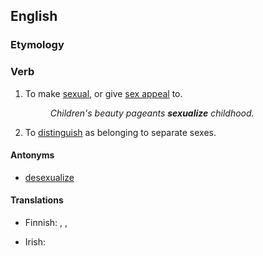 ==English==

===Etymology===
{{suffix|sexual|ize|lang=en}}

===Verb===
{{en-verb|sexualiz}}

# {{lb|en|transitive}} To make [[sexual]], or give [[sex appeal]] to.
#: ''Children's beauty pageants '''sexualize''' childhood.''
# {{lb|en|biology|transitive}} To [[distinguish]] as belonging to separate sexes.

====Antonyms====
* [[desexualize]]

====Translations====
{{trans-top|to make sexual}}
* Finnish: {{t|fi|seksualisoida}}, {{t|fi|seksuaalistaa}}, {{t|fi|sukupuolistaa}}
{{trans-mid}}
* Irish: {{t|ga|gnéasaigh}}
{{trans-bottom}}